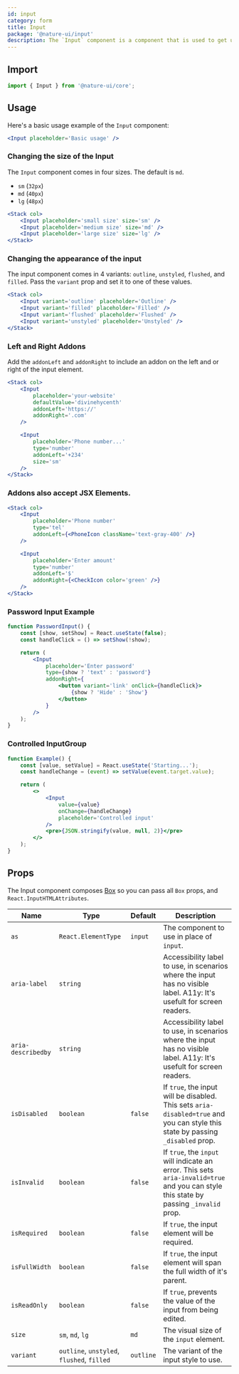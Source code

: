 ```yaml
---
id: input
category: form
title: Input
package: '@nature-ui/input'
description: The `Input` component is a component that is used to get user input in a text field.
---
```


## Import

```js
import { Input } from '@nature-ui/core';
```

## Usage

Here's a basic usage example of the `Input` component:

```jsx
<Input placeholder='Basic usage' />
```

### Changing the size of the Input

The `Input` component comes in four sizes. The default is `md`.

- `sm` (`32px`)
- `md` (`40px`)
- `lg` (`48px`)

```jsx
<Stack col>
	<Input placeholder='small size' size='sm' />
	<Input placeholder='medium size' size='md' />
	<Input placeholder='large size' size='lg' />
</Stack>
```

### Changing the appearance of the input

The input component comes in 4 variants: `outline`, `unstyled`, `flushed`, and
`filled`. Pass the `variant` prop and set it to one of these values.

```jsx
<Stack col>
	<Input variant='outline' placeholder='Outline' />
	<Input variant='filled' placeholder='Filled' />
	<Input variant='flushed' placeholder='Flushed' />
	<Input variant='unstyled' placeholder='Unstyled' />
</Stack>
```

### Left and Right Addons

Add the `addonLeft` and `addonRight` to include an addon on the left and or
right of the input element.

```jsx
<Stack col>
	<Input
		placeholder='your-website'
		defaultValue='divinehycenth'
		addonLeft='https://'
		addonRight='.com'
	/>

	<Input
		placeholder='Phone number...'
		type='number'
		addonLeft='+234'
		size='sm'
	/>
</Stack>
```

### Addons also accept JSX Elements.

```jsx
<Stack col>
	<Input
		placeholder='Phone number'
		type='tel'
		addonLeft={<PhoneIcon className='text-gray-400' />}
	/>

	<Input
		placeholder='Enter amount'
		type='number'
		addonLeft='$'
		addonRight={<CheckIcon color='green' />}
	/>
</Stack>
```

### Password Input Example

```jsx
function PasswordInput() {
	const [show, setShow] = React.useState(false);
	const handleClick = () => setShow(!show);

	return (
		<Input
			placeholder='Enter password'
			type={show ? 'text' : 'password'}
			addonRight={
				<button variant='link' onClick={handleClick}>
					{show ? 'Hide' : 'Show'}
				</button>
			}
		/>
	);
}
```

### Controlled InputGroup

```jsx
function Example() {
	const [value, setValue] = React.useState('Starting...');
	const handleChange = (event) => setValue(event.target.value);

	return (
		<>
			<Input
				value={value}
				onChange={handleChange}
				placeholder='Controlled input'
			/>
			<pre>{JSON.stringify(value, null, 2)}</pre>
		</>
	);
}
```

## Props

The Input component composes [Box](/docs/layout/box) so you can pass all `Box`
props, and `React.InputHTMLAttributes`.

| Name               | Type                                       | Default   | Description                                                                                                                           |
| ------------------ | ------------------------------------------ | --------- | ------------------------------------------------------------------------------------------------------------------------------------- |
| `as`               | `React.ElementType`                        | `input`   | The component to use in place of `input`.                                                                                             |
| `aria-label`       | `string`                                   |           | Accessibility label to use, in scenarios where the input has no visible label. A11y: It's usefult for screen readers.                 |
| `aria-describedby` | `string`                                   |           | Accessibility label to use, in scenarios where the input has no visible label. A11y: It's usefult for screen readers.                 |
| `isDisabled`       | `boolean`                                  | `false`   | If `true`, the input will be disabled. This sets `aria-disabled=true` and you can style this state by passing `_disabled` prop.       |
| `isInvalid`        | `boolean`                                  | `false`   | If `true`, the `input` will indicate an error. This sets `aria-invalid=true` and you can style this state by passing `_invalid` prop. |
| `isRequired`       | `boolean`                                  | `false`   | If `true`, the input element will be required.                                                                                        |
| `isFullWidth`      | `boolean`                                  | `false`   | If `true`, the input element will span the full width of it's parent.                                                                 |
| `isReadOnly`       | `boolean`                                  | `false`   | If `true`, prevents the value of the input from being edited.                                                                         |
| `size`             | `sm`, `md`, `lg`                           | `md`      | The visual size of the `input` element.                                                                                               |
| `variant`          | `outline`, `unstyled`, `flushed`, `filled` | `outline` | The variant of the input style to use.                                                                                                |
